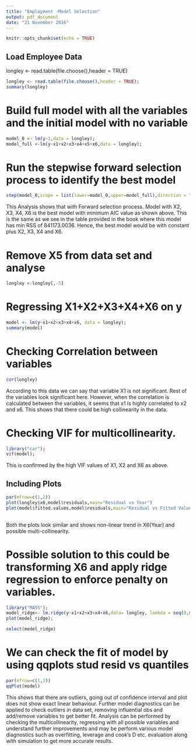 ```yaml
---
title: "Employment -Model Selection"
output: pdf_document
date: "21 November 2016"
---
```


```r
knitr::opts_chunk$set(echo = TRUE)
```

## Load Employee Data

longley <- read.table(file.choose(),header = TRUE)

```r
longley <- read.table(file.choose(),header = TRUE);
summary(longley)
```

# Build full model with all the variables and the initial model with no variable

```r
model_0 <- lm(y~1,data = longley);
model_full <-lm(y~x1+x2+x3+x4+x5+x6,data = longley);
```

# Run the stepwise forward selection process to identify the best model
```r
step(model_0,scope = list(lower=model_0,upper=model_full),direction = "forward");
```

This Analysis shows that with Forward selection process. Model with X2, X3, X4, X6 is the best model with minimum AIC value as shown above. This is the same as we see in the table provided in the book where this model has min RSS of 841173.0036. Hence, the best model would be with constant plus X2, X3, X4 and X6.

# Remove X5 from data set and analyse


```r
longley <-longley[,-5]
```

# Regressing X1+X2+X3+X4+X6 on y

```r
model <- lm(y~x1+x2+x3+x4+x6, data = longley);
summary(model)
```

# Checking Correlation between variables
```r
cor(longley)
```

According to this data we can say that variable X1 is not significant. Rest of the variables look significant here. However, when the correlation is calculated between the variables, it seems that x1 is highly correlated to x2 and x6. This shows that there could be high collinearity in the data.

# Checking VIF for multicollinearity.

```r
library("car");
vif(model);
```

This is confirmed by the high VIF values of X1, X2 and X6 as above.

## Including Plots

```r
par(mfrow=c(1,2))
plot(longley$x6,model$residuals,main="Residual vs Year")
plot(model$fitted.values,model$residuals,main="Residual vs Fitted Value")
 
```

Both the plots look similar and shows non-linear trend in X6(Year) and possible multi-collinearity.

# Possible solution to this could be transforming X6 and apply ridge regression to enforce penalty on variables.

```r
library("MASS");
model_ridge<- lm.ridge(y~x1+x2+x3+x4+x6,data= longley, lambda = seq(0,0.1,0.001));
plot(model_ridge);
```

```r
select(model_ridge)
```

# We can check the fit of model by using qqplots stud resid vs quantiles
```r
par(mfrow=c(1,1))
qqPlot(model)

```

This shows that there are outliers, going out of confidence interval and plot does not show exact linear behaviour. Further model diagnostics can be applied to check outliers in data set, removing influential obs and add/remove variables to get better fit. Analysis can be performed by checking the multicollinearity, regressing with all possible variables and understand further improvements and may be perform various model diagnostics such as overfitting, leverage and cook’s D etc. evaluation along with simulation to get more accurate results.
